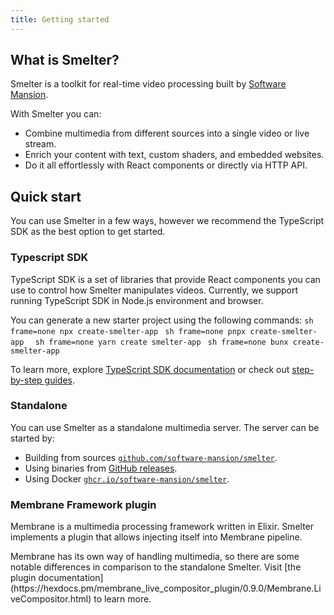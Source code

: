 ```yaml
---
title: Getting started
---
```



## What is Smelter?

Smelter is a toolkit for real-time video processing built by <a rel="noreferrer noopener" href="https://swmansion.com/" target="_blank">Software Mansion</a>.

With Smelter you can:
- Combine multimedia from different sources into a single video or live stream.
- Enrich your content with text, custom shaders, and embedded websites.
- Do it all effortlessly with React components or directly via HTTP API.

## Quick start

You can use Smelter in a few ways, however we recommend the TypeScript SDK as the best option to get started.

### Typescript SDK

TypeScript SDK is a set of libraries that provide React components you can use to control how Smelter 
manipulates videos. Currently, we support running TypeScript SDK in Node.js environment and browser.

You can generate a new starter project using the following commands:
<Tabs syncKey="package-manager">
  <TabItem label="npm" icon="seti:npm">
    ```sh frame=none
    npx create-smelter-app
    ```
  </TabItem>
  <TabItem label="pnpm" icon="pnpm">
    ```sh frame=none
    pnpx create-smelter-app 
    ```
  </TabItem>
  <TabItem label="yarn" icon="seti:yarn">
    ```sh frame=none
    yarn create smelter-app
    ```
  </TabItem>
    <TabItem label="bun" icon="bun">
    ```sh frame=none
    bunx create-smelter-app
    ```
  </TabItem>
</Tabs>
  
To learn more, explore <a href="/ts-sdk">TypeScript SDK documentation</a> or check out [step-by-step guides](/ts-sdk/guides/quick-start).

### Standalone

You can use Smelter as a standalone multimedia server. The server can be started by:
- Building from sources [`github.com/software-mansion/smelter`](https://github.com/software-mansion/smelter).
- Using binaries from [GitHub releases](https://github.com/software-mansion/smelter/releases).
- Using Docker [`ghcr.io/software-mansion/smelter`](https://github.com/software-mansion/smelter/pkgs/container/smelter).


### Membrane Framework plugin

Membrane is a multimedia processing framework written in Elixir. Smelter implements a plugin that allows injecting itself into Membrane pipeline. 

<Aside>Membrane has its own way of handling multimedia, so there are some notable differences in comparison to the standalone Smelter. Visit [the plugin documentation](https://hexdocs.pm/membrane_live_compositor_plugin/0.9.0/Membrane.LiveCompositor.html) to learn more.</Aside>
